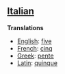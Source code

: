 ==[[Italian]]==

'''Translations'''

*[[English]]: [[five]]
*[[French]]: [[cinq]]
*[[Greek]]: [[pente]]
*[[Latin]]: [[quinque]]
